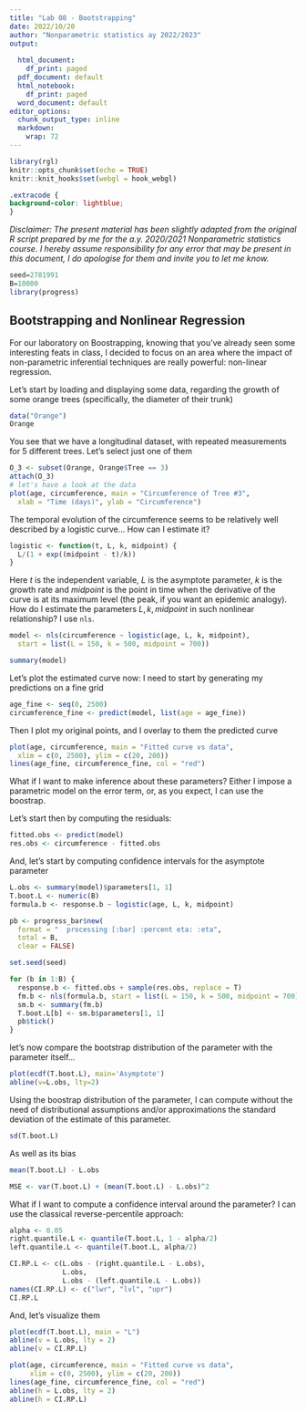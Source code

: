 ```yaml
---
title: "Lab 08 - Bootstrapping"
date: 2022/10/20
author: "Nonparametric statistics ay 2022/2023"
output:
  
  html_document: 
    df_print: paged
  pdf_document: default
  html_notebook: 
    df_print: paged
  word_document: default
editor_options: 
  chunk_output_type: inline
  markdown: 
    wrap: 72
---
```


```r
library(rgl)
knitr::opts_chunk$set(echo = TRUE)
knitr::knit_hooks$set(webgl = hook_webgl)
```

```css
.extracode {
background-color: lightblue;
}
```

*Disclaimer: The present material has been slightly adapted from the original R
script prepared by me for the a.y. 2020/2021
Nonparametric statistics course. I hereby assume responsibility for any error that may
be present in this document, I do apologise for them and invite you to let me know.*

```r
seed=2781991
B=10000
library(progress)
```

## Bootstrapping and Nonlinear Regression

For our laboratory on Boostrapping, knowing that you've already seen some interesting feats in class, I decided to focus on an area where the impact of non-parametric inferential techniques are really powerful: non-linear regression.

Let's start by loading and displaying some data, regarding the growth of some orange trees (specifically, the diameter of their trunk)

```r
data("Orange")
Orange
```

You see that we have a longitudinal dataset, with repeated measurements for 5 different trees. Let's select just one of them

```r
O_3 <- subset(Orange, Orange$Tree == 3)
attach(O_3)
# let's have a look at the data
plot(age, circumference, main = "Circumference of Tree #3",
  xlab = "Time (days)", ylab = "Circumference")
```

The temporal evolution of the circumference seems to be relatively well described by a logistic curve... How can I estimate it?

```r
logistic <- function(t, L, k, midpoint) {
  L/(1 + exp((midpoint - t)/k))
}
```

Here $t$ is the independent variable, $L$ is the asymptote parameter, $k$ is the growth rate and $midpoint$ is the point in time when the derivative of the curve is at its maximum level (the peak, if you want an epidemic analogy).
How do I estimate the parameters $L, k,midpoint$ in such nonlinear relationship? I use `nls`.

```r
model <- nls(circumference ~ logistic(age, L, k, midpoint),
  start = list(L = 150, k = 500, midpoint = 700))

summary(model)
```

Let's plot the estimated curve now: I need to start by generating my predictions on a fine grid

```r
age_fine <- seq(0, 2500)
circumference_fine <- predict(model, list(age = age_fine))
```

Then I plot my original points, and I overlay to them the predicted curve

```r
plot(age, circumference, main = "Fitted curve vs data",
  xlim = c(0, 2500), ylim = c(20, 200))
lines(age_fine, circumference_fine, col = "red")
```

What if I want to make inference about these parameters? Either I impose a parametric model on the error term, or, as you expect, I can use the boostrap.

Let's start then by computing the residuals:

```r
fitted.obs <- predict(model)
res.obs <- circumference - fitted.obs
```

And, let's start by computing confidence intervals for the asymptote parameter

```r
L.obs <- summary(model)$parameters[1, 1]
T.boot.L <- numeric(B)
formula.b <- response.b ~ logistic(age, L, k, midpoint)

pb <- progress_bar$new(
  format = "  processing [:bar] :percent eta: :eta",
  total = B,
  clear = FALSE)

set.seed(seed)

for (b in 1:B) {
  response.b <- fitted.obs + sample(res.obs, replace = T)
  fm.b <- nls(formula.b, start = list(L = 150, k = 500, midpoint = 700))
  sm.b <- summary(fm.b)
  T.boot.L[b] <- sm.b$parameters[1, 1]
  pb$tick()
}
```

let's now compare the bootstrap distribution of the parameter with the parameter itself...

```r
plot(ecdf(T.boot.L), main='Asymptote')
abline(v=L.obs, lty=2)
```

Using the boostrap distribution of the parameter, I can compute without the need of distributional assumptions and/or approximations the standard deviation of the estimate of this parameter.

```r
sd(T.boot.L)
```

As well as its bias

```r
mean(T.boot.L) - L.obs

MSE <- var(T.boot.L) + (mean(T.boot.L) - L.obs)^2

```

What if I want to compute a confidence interval around the parameter? I can use the classical reverse-percentile approach:

```r
alpha <- 0.05
right.quantile.L <- quantile(T.boot.L, 1 - alpha/2)
left.quantile.L <- quantile(T.boot.L, alpha/2)

CI.RP.L <- c(L.obs - (right.quantile.L - L.obs),
             L.obs,
             L.obs - (left.quantile.L - L.obs))
names(CI.RP.L) <- c("lwr", "lvl", "upr")
CI.RP.L
```

And, let's visualize them

```r
plot(ecdf(T.boot.L), main = "L")
abline(v = L.obs, lty = 2)
abline(v = CI.RP.L)

plot(age, circumference, main = "Fitted curve vs data",
     xlim = c(0, 2500), ylim = c(20, 200))
lines(age_fine, circumference_fine, col = "red")
abline(h = L.obs, lty = 2)
abline(h = CI.RP.L)
```
